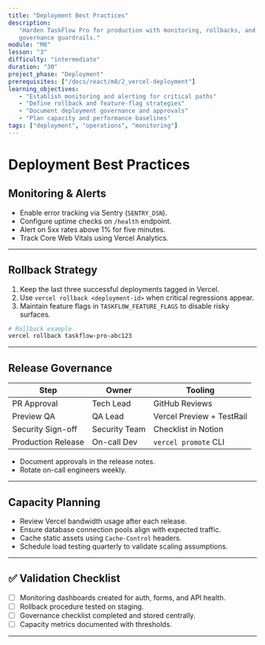 ```yaml
---
title: "Deployment Best Practices"
description:
   "Harden TaskFlow Pro for production with monitoring, rollbacks, and
   governance guardrails."
module: "M8"
lesson: "3"
difficulty: "intermediate"
duration: "30"
project_phase: "Deployment"
prerequisites: ["/docs/react/m8/2_vercel-deployment"]
learning_objectives:
   - "Establish monitoring and alerting for critical paths"
   - "Define rollback and feature-flag strategies"
   - "Document deployment governance and approvals"
   - "Plan capacity and performance baselines"
tags: ["deployment", "operations", "monitoring"]
---
```


# Deployment Best Practices

## Monitoring & Alerts

-  Enable error tracking via Sentry (`SENTRY_DSN`).
-  Configure uptime checks on `/health` endpoint.
-  Alert on 5xx rates above 1% for five minutes.
-  Track Core Web Vitals using Vercel Analytics.

---

## Rollback Strategy

1. Keep the last three successful deployments tagged in Vercel.
2. Use `vercel rollback <deployment-id>` when critical regressions appear.
3. Maintain feature flags in `TASKFLOW_FEATURE_FLAGS` to disable risky surfaces.

```bash
# Rollback example
vercel rollback taskflow-pro-abc123
```

---

## Release Governance

| Step               | Owner         | Tooling                   |
| ------------------ | ------------- | ------------------------- |
| PR Approval        | Tech Lead     | GitHub Reviews            |
| Preview QA         | QA Lead       | Vercel Preview + TestRail |
| Security Sign-off  | Security Team | Checklist in Notion       |
| Production Release | On-call Dev   | `vercel promote` CLI      |

-  Document approvals in the release notes.
-  Rotate on-call engineers weekly.

---

## Capacity Planning

-  Review Vercel bandwidth usage after each release.
-  Ensure database connection pools align with expected traffic.
-  Cache static assets using `Cache-Control` headers.
-  Schedule load testing quarterly to validate scaling assumptions.

---

## ✅ Validation Checklist

-  [ ] Monitoring dashboards created for auth, forms, and API health.
-  [ ] Rollback procedure tested on staging.
-  [ ] Governance checklist completed and stored centrally.
-  [ ] Capacity metrics documented with thresholds.

---

